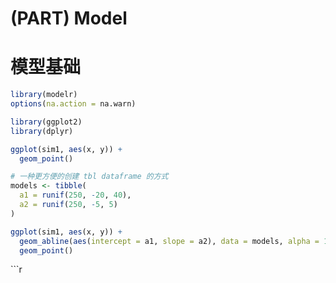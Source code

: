 # (PART) Model {-}
# 模型基础

```r
library(modelr)
options(na.action = na.warn)

library(ggplot2)
library(dplyr)
```

```r
ggplot(sim1, aes(x, y)) + 
  geom_point()
```

```r
# 一种更方便的创建 tbl dataframe 的方式
models <- tibble(
  a1 = runif(250, -20, 40),
  a2 = runif(250, -5, 5)
)

ggplot(sim1, aes(x, y)) + 
  geom_abline(aes(intercept = a1, slope = a2), data = models, alpha = 1/4) + 
  geom_point()
```


```r

